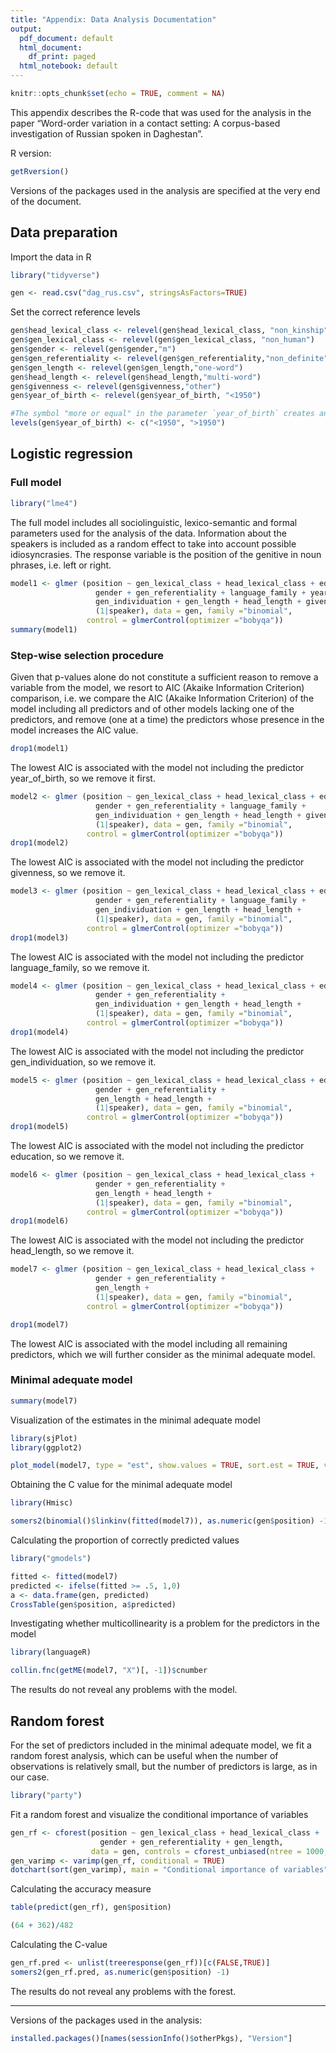```yaml
---
title: "Appendix: Data Analysis Documentation"
output:
  pdf_document: default
  html_document:
    df_print: paged
  html_notebook: default
---
```


```r
knitr::opts_chunk$set(echo = TRUE, comment = NA)
```

This appendix describes the R-code that was used for the analysis in the paper "Word-order variation in a contact setting: A corpus-based investigation of Russian spoken in Daghestan".

R version:
```r
getRversion()
```

Versions of the packages used in the analysis are specified at the very end of the document.


## Data preparation


Import the data in R
```r
library("tidyverse")
```

```r
gen <- read.csv("dag_rus.csv", stringsAsFactors=TRUE)
```

Set the correct reference levels
```r
gen$head_lexical_class <- relevel(gen$head_lexical_class, "non_kinship")
gen$gen_lexical_class <- relevel(gen$gen_lexical_class, "non_human")
gen$gender <- relevel(gen$gender,"m")
gen$gen_referentiality <- relevel(gen$gen_referentiality,"non_definite")
gen$gen_length <- relevel(gen$gen_length,"one-word")
gen$head_length <- relevel(gen$head_length,"multi-word")
gen$givenness <- relevel(gen$givenness,"other")
gen$year_of_birth <- relevel(gen$year_of_birth, "<1950")
```

```r
#The symbol "more or equal" in the parameter `year_of_birth` creates an error during knitting to PDF, so it is replaced by the symbol "more".
levels(gen$year_of_birth) <- c("<1950", ">1950")
```


## Logistic regression


### Full model

```r
library("lme4")
```

The full model includes all sociolinguistic, lexico-semantic and formal parameters used for the analysis of the data. Information about the speakers is included as a random effect to take into account possible idiosyncrasies. The response variable is the position of the genitive in noun phrases, i.e. left or right. 
```r
model1 <- glmer (position ~ gen_lexical_class + head_lexical_class + education + 
                   gender + gen_referentiality + language_family + year_of_birth +
                   gen_individuation + gen_length + head_length + givenness + 
                   (1|speaker), data = gen, family ="binomial",
                 control = glmerControl(optimizer ="bobyqa"))
summary(model1)
```

### Step-wise selection procedure

Given that p-values alone do not constitute a sufficient reason to remove a variable from the model, we resort to AIC (Akaike Information Criterion) comparison, i.e. we compare the AIC (Akaike Information Criterion) of the model including all predictors and of other models lacking one of the predictors, and remove (one at a time) the predictors whose presence in the model increases the AIC value.

```r
drop1(model1)
```

The lowest AIC is associated with the model not including the predictor year_of_birth, so we remove it first.

```r
model2 <- glmer (position ~ gen_lexical_class + head_lexical_class + education + 
                   gender + gen_referentiality + language_family + 
                   gen_individuation + gen_length + head_length + givenness + 
                   (1|speaker), data = gen, family ="binomial",
                 control = glmerControl(optimizer ="bobyqa"))
drop1(model2)
```

The lowest AIC is associated with the model not including the predictor givenness, so we remove it.

```r
model3 <- glmer (position ~ gen_lexical_class + head_lexical_class + education + 
                   gender + gen_referentiality + language_family + 
                   gen_individuation + gen_length + head_length + 
                   (1|speaker), data = gen, family ="binomial",
                 control = glmerControl(optimizer ="bobyqa"))
drop1(model3)
```

The lowest AIC is associated with the model not including the predictor language_family, so we remove it.

```r
model4 <- glmer (position ~ gen_lexical_class + head_lexical_class + education + 
                   gender + gen_referentiality + 
                   gen_individuation + gen_length + head_length + 
                   (1|speaker), data = gen, family ="binomial",
                 control = glmerControl(optimizer ="bobyqa"))
drop1(model4)
```

The lowest AIC is associated with the model not including the predictor gen_individuation, so we remove it.

```r
model5 <- glmer (position ~ gen_lexical_class + head_lexical_class + education + 
                   gender + gen_referentiality + 
                   gen_length + head_length + 
                   (1|speaker), data = gen, family ="binomial",
                 control = glmerControl(optimizer ="bobyqa"))
drop1(model5)
```

The lowest AIC is associated with the model not including the predictor education, so we remove it.

```r
model6 <- glmer (position ~ gen_lexical_class + head_lexical_class + 
                   gender + gen_referentiality + 
                   gen_length + head_length + 
                   (1|speaker), data = gen, family ="binomial",
                 control = glmerControl(optimizer ="bobyqa"))
drop1(model6)
```

The lowest AIC is associated with the model not including the predictor head_length, so we remove it.

```r
model7 <- glmer (position ~ gen_lexical_class + head_lexical_class + 
                   gender + gen_referentiality + 
                   gen_length + 
                   (1|speaker), data = gen, family ="binomial",
                 control = glmerControl(optimizer ="bobyqa"))
```

```r
drop1(model7)
```
The lowest AIC is associated with the model including all remaining predictors, which we will further consider as the minimal adequate model.

### Minimal adequate model


```r
summary(model7)
```


Visualization of the estimates in the minimal adequate model

```r
library(sjPlot)
library(ggplot2)
```

```r
plot_model(model7, type = "est", show.values = TRUE, sort.est = TRUE, value.offset = .3)
```


Obtaining the C value for the minimal adequate model

```r
library(Hmisc)
```

```r
somers2(binomial()$linkinv(fitted(model7)), as.numeric(gen$position) -1)
```

Calculating the proportion of correctly predicted values

```r
library("gmodels")
```

```r
fitted <- fitted(model7)
predicted <- ifelse(fitted >= .5, 1,0)
a <- data.frame(gen, predicted)
CrossTable(gen$position, a$predicted)
```

Investigating whether multicollinearity is a problem for the predictors in the model

```r
library(languageR)
```

```r
collin.fnc(getME(model7, "X")[, -1])$cnumber
```

The results do not reveal any problems with the model.


## Random forest

For the set of predictors included in the minimal adequate model, we fit a random forest analysis, which can be useful when the number of observations is relatively small, but the number of predictors is large, as in our case.

```r
library("party")
```

Fit a random forest and visualize the conditional importance of variables

```r
gen_rf <- cforest(position ~ gen_lexical_class + head_lexical_class + 
                    gender + gen_referentiality + gen_length,
                  data = gen, controls = cforest_unbiased(ntree = 1000, mtry = 2))
gen_varimp <- varimp(gen_rf, conditional = TRUE)
dotchart(sort(gen_varimp), main = "Conditional importance of variables")
```

Calculating the accuracy measure

```r
table(predict(gen_rf), gen$position)
```

```r
(64 + 362)/482
```

Calculating the C-value

```r
gen_rf.pred <- unlist(treeresponse(gen_rf))[c(FALSE,TRUE)]
somers2(gen_rf.pred, as.numeric(gen$position) -1)
```


The results do not reveal any problems with the forest.


----

Versions of the packages used in the analysis:
```r
installed.packages()[names(sessionInfo()$otherPkgs), "Version"]
``` 

